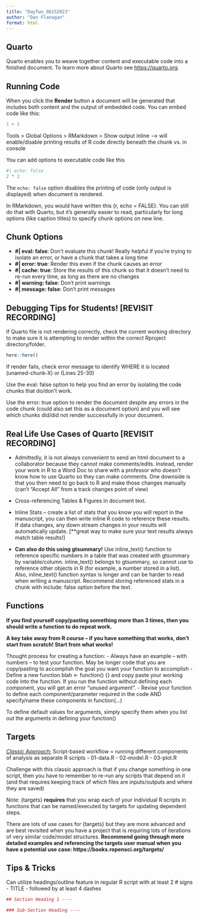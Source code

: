 ```yaml
---
title: "DayTwo_08152023"
author: "Dan Flanagan"
format: html
---
```


## Quarto

Quarto enables you to weave together content and executable code into a finished document. To learn more about Quarto see <https://quarto.org>.

## Running Code

When you click the **Render** button a document will be generated that includes both content and the output of embedded code. You can embed code like this:

```r
1 + 1
```

Tools \> Global Options \> RMarkdown \> Show output inline --\> will enable/disable printing results of R code directly beneath the chunk vs. in console

You can add options to executable code like this

```r
#| echo: false
2 * 2
```

The `echo: false` option disables the printing of code (only output is displayed) when document is rendered.

In RMarkdown, you would have written this {r, echo = FALSE}. You can still do that with Quarto, but it's generally easier to read, particularly for long options (like caption titles) to specify chunk options on new line.

## Chunk Options

-   **#\| eval: false**: Don't evaluate this chunk! Really helpful if you're trying to isolate an error, or have a chunk that takes a long time
-   **#\| error: true**: Render this even if the chunk causes an error
-   **#\| cache: true**: Store the results of this chunk so that it doesn't need to re-run every time, as long as there are no changes
-   **#\| warning: false**: Don't print warnings
-   **#\| message: false**: Don't print messages

## Debugging Tips for Students! \[REVISIT RECORDING\]

If Quarto file is not rendering correctly, check the current working directory to make sure it is attempting to render within the correct Rproject directory/folder.

```r
here::here()
```

If render fails, check error message to identify WHERE it is located (unamed-chunk-X) or (Lines 25-30)

Use the eval: false option to help you find an error by isolating the code chunks that do/don't work.

Use the error: true option to render the document despite any errors in the code chunk (could also set this as a document option) and you will see which chunks did/did not render successfully in your document.

## Real Life Use Cases of Quarto \[REVISIT RECORDING\]

-   Admittedly, it is not always convenient to send an html document to a collaborator because they cannot make comments/edits. Instead, render your work in R to a Word Doc to share with a professor who doesn't know how to use Quarto so they can make comments. One downside is that you then need to go back to R and make those changes manually (can't "Accept All" from a track changes point of view)

-   Cross-referencing Tables & Figures in document text.

-   Inline Stats -- create a list of stats that you know you will report in the manuscript, you can then write inline R code to reference these results. If data changes, any down stream changes in your results will automatically update. \[\*\*great way to make sure your text results always match table results!\]

-   **Can also do this using gtsummary!** Use inline_text() function to reference specific numbers in a table that was created with gtsummary by variable/column. inline_text() belongs to gtsummary, so cannot use to reference other objects in R (for example, a number stored in a list). Also, inline_text() function syntax is longer and can be harder to read when writing a manuscript. Recommend storing referenced stats in a chunk with include: false option before the text.

## Functions

**If you find yourself copy/pasting something more than 3 times, then you should write a function to do repeat work.**

**A key take away from R course -- if you have something that works, don't start from scratch! Start from what works!**

Thought process for creating a function: - Always have an example -- with numbers -- to test your function. May be longer code that you are copy/pasting to accomplish the goal you want your function to accomplish - Define a new function blah \<- function() {} and copy paste your working code into the function. If you run the function without defining each component, you will get an error "unused argument". - Revise your function to define each component/parameter required in the code AND specify/name these components in function(...)

To define default values for arguments, simply specify them when you list out the arguments in defining your function()

## Targets

[*Classic Approach:*]{.underline} Script-based workflow = running different components of analysis as separate R scripts 
-		01-data.R
-		02-model.R 
-		03-plot.R

Challenge with this classic approach is that if you change something in one script, then you have to remember to re-run any scripts that depend on it (and that requires keeping track of which files are inputs/outputs and where they are saved)

Note: {targets} **requires** that you wrap each of your individual R scripts in functions that can be named/executed by targets for updating dependent steps. 

There are lots of use cases for {targets} but they are more advanced and are best revisited when you have a project that is requiring lots of iterations of very similar code/model structures. **Recommend going through more detailed examples and referencing the targets user manual when you have a potential use case: https://books.ropensci.org/targets/**

## Tips & Tricks
Can utilize headings/outline feature in regular R script with at least 2 # signs - TITLE - followed by at least 4 dashes
```r

## Section Heading 1 ----

### Sub-Section Heading ----

```


